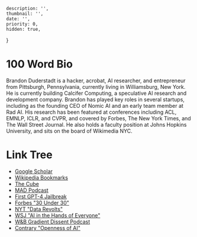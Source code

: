     description: '',
    thumbnail: '',
    date: '',
    priority: 0,
    hidden: true,
}

# 100 Word Bio
Brandon Duderstadt is a hacker, acrobat, AI researcher, and entrepreneur from Pittsburgh, Pennsylvania, currently living in Williamsburg, New York.
He is currently building Calcifer Computing, a speculative AI research and development company.
Brandon has played key roles in several startups, including as the founding CEO of Nomic AI and an early team member at Rad AI.
His research has been featured at conferences including ACL, EMNLP, ICLR, and CVPR, and covered by Forbes, The New York Times, and The Wall Street Journal.
He also holds a faculty position at Johns Hopkins University, and sits on the board of Wikimedia NYC.

# Link Tree
 - [Google Scholar](https://scholar.google.com/citations?user=TIapXZQAAAAJ&hl=en)
 - [Wikipedia Bookmarks](https://www.cosmos.so/gnomad/w-i-k-i)
 - [The Cube](https://www.youtube.com/watch?v=dieN-kudLEg&t=1s)
 - [MAD Podcast](https://www.youtube.com/watch?v=Tv5XccCrHvA)
 - [First GPT-4 Jailbreak](https://twitter.com/nomic_ai/status/1635719257110478859)
 - [Forbes \"30 Under 30\"](https://www.forbes.com/profile/nomic/?list=30under30-enterprise-technology/&sh=33c8d7a27fee)
 - [NYT \"Data Revolts\"](https://www.nytimes.com/2023/07/15/technology/artificial-intelligence-models-chat-data.html)
 - [WSJ \"AI in the Hands of Everyone\"](https://www.wsj.com/articles/a-meta-platforms-leak-put-powerful-ai-in-the-hands-of-everyone-8b9f875a)
 - [W\&B Gradient Dissent Podcast](https://www.youtube.com/watch?v=_xpAcWIlxak&t=1s)
 - [Contrary \"Openness of AI\"](https://research.contrary.com/reports/the-openness-of-ai)